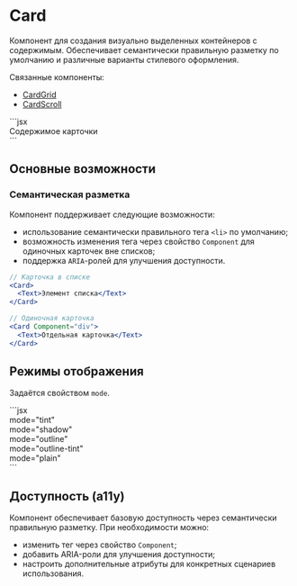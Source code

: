 <Overview>

# Card

Компонент для создания визуально выделенных контейнеров с содержимым. Обеспечивает семантически правильную
разметку по умолчанию и различные варианты стилевого оформления.

Связанные компоненты:

- [CardGrid](/components/card-grid)
- [CardScroll](/components/card-scroll)

</Overview>

<Playground>
  ```jsx
  <Card>
    <Div>
      <Text>Содержимое карточки</Text>
    </Div>
  </Card>
  ```
</Playground>

## Основные возможности

### Семантическая разметка

Компонент поддерживает следующие возможности:

- использование семантически правильного тега `<li>` по умолчанию;
- возможность изменения тега через свойство `Component` для одиночных карточек вне списков;
- поддержка `ARIA`-ролей для улучшения доступности.

```jsx
// Карточка в списке
<Card>
  <Text>Элемент списка</Text>
</Card>

// Одиночная карточка
<Card Component="div">
  <Text>Отдельная карточка</Text>
</Card>
```

## Режимы отображения

Задаётся свойством `mode`.

<Playground>
  ```jsx
  <Card mode="tint">
    <Div>
      <Text>mode="tint"</Text>
    </Div>
  </Card>
  <Card mode="shadow">
    <Div>
      <Text>mode="shadow"</Text>
    </Div>
  </Card>
  <Card mode="outline">
    <Div>
      <Text>mode="outline"</Text>
    </Div>
  </Card>
  <Card mode="outline-tint">
    <Div>
      <Text>mode="outline-tint"</Text>
    </Div>
  </Card>
  <Card mode="plain">
    <Div>
      <Text>mode="plain"</Text>
    </Div>
  </Card>
  ```
</Playground>

## Доступность (a11y)

Компонент обеспечивает базовую доступность через семантически правильную разметку.
При необходимости можно:

- изменить тег через свойство `Component`;
- добавить ARIA-роли для улучшения доступности;
- настроить дополнительные атрибуты для конкретных сценариев использования.
